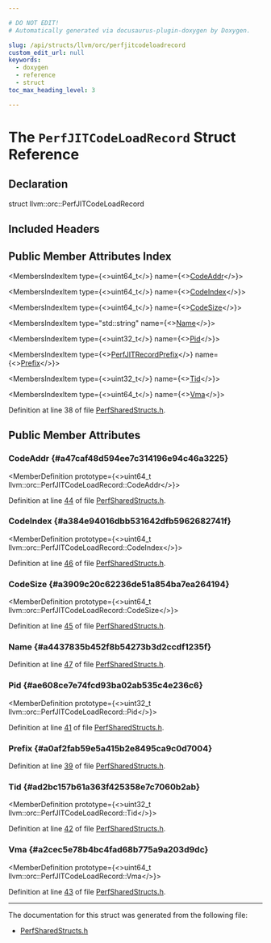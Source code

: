 ```yaml
---

# DO NOT EDIT!
# Automatically generated via docusaurus-plugin-doxygen by Doxygen.

slug: /api/structs/llvm/orc/perfjitcodeloadrecord
custom_edit_url: null
keywords:
  - doxygen
  - reference
  - struct
toc_max_heading_level: 3

---
```





# The `PerfJITCodeLoadRecord` Struct Reference

<DoxygenPage pluginConfig={pluginConfig}>



## Declaration

<CodeBlock>struct llvm::orc::PerfJITCodeLoadRecord</CodeBlock>

## Included Headers

<IncludesList>
<IncludesListItem
  filePath="llvm/ExecutionEngine/Orc/Shared/PerfSharedStructs.h"
  permalink="/docs/api/files/include/include/llvm/include/llvm/executionengine/include/llvm/executionengine/orc/include/llvm/executionengine/orc/shared/perfsharedstructs-h"
  isLocal="true" />
</IncludesList>

## Public Member Attributes Index

<MembersIndex>

<MembersIndexItem
  type={<>uint64&#95;t</>}
  name={<><a href="#a47caf48d594ee7c314196e94c46a3225">CodeAddr</a></>}>
</MembersIndexItem>

<MembersIndexItem
  type={<>uint64&#95;t</>}
  name={<><a href="#a384e94016dbb531642dfb5962682741f">CodeIndex</a></>}>
</MembersIndexItem>

<MembersIndexItem
  type={<>uint64&#95;t</>}
  name={<><a href="#a3909c20c62236de51a854ba7ea264194">CodeSize</a></>}>
</MembersIndexItem>

<MembersIndexItem
  type="std::string"
  name={<><a href="#a4437835b452f8b54273b3d2ccdf1235f">Name</a></>}>
</MembersIndexItem>

<MembersIndexItem
  type={<>uint32&#95;t</>}
  name={<><a href="#ae608ce7e74fcd93ba02ab535c4e236c6">Pid</a></>}>
</MembersIndexItem>

<MembersIndexItem
  type={<><a href="/docs/api/structs/llvm/orc/perfjitrecordprefix">PerfJITRecordPrefix</a></>}
  name={<><a href="#a0af2fab59e5a415b2e8495ca9c0d7004">Prefix</a></>}>
</MembersIndexItem>

<MembersIndexItem
  type={<>uint32&#95;t</>}
  name={<><a href="#ad2bc157b61a363f425358e7c7060b2ab">Tid</a></>}>
</MembersIndexItem>

<MembersIndexItem
  type={<>uint64&#95;t</>}
  name={<><a href="#a2cec5e78b4bc4fad68b775a9a203d9dc">Vma</a></>}>
</MembersIndexItem>

</MembersIndex>


Definition at line 38 of file <a href="/docs/api/files/include/include/llvm/include/llvm/executionengine/include/llvm/executionengine/orc/include/llvm/executionengine/orc/shared/perfsharedstructs-h">PerfSharedStructs.h</a>.

<SectionDefinition>

## Public Member Attributes

### CodeAddr {#a47caf48d594ee7c314196e94c46a3225}

<MemberDefinition
  prototype={<>uint64&#95;t llvm::orc::PerfJITCodeLoadRecord::CodeAddr</>}>

Definition at line <a href="/docs/api/files/include/include/llvm/include/llvm/executionengine/include/llvm/executionengine/orc/include/llvm/executionengine/orc/shared/perfsharedstructs-h/#l00044">44</a> of file <a href="/docs/api/files/include/include/llvm/include/llvm/executionengine/include/llvm/executionengine/orc/include/llvm/executionengine/orc/shared/perfsharedstructs-h">PerfSharedStructs.h</a>.
</MemberDefinition>

### CodeIndex {#a384e94016dbb531642dfb5962682741f}

<MemberDefinition
  prototype={<>uint64&#95;t llvm::orc::PerfJITCodeLoadRecord::CodeIndex</>}>

Definition at line <a href="/docs/api/files/include/include/llvm/include/llvm/executionengine/include/llvm/executionengine/orc/include/llvm/executionengine/orc/shared/perfsharedstructs-h/#l00046">46</a> of file <a href="/docs/api/files/include/include/llvm/include/llvm/executionengine/include/llvm/executionengine/orc/include/llvm/executionengine/orc/shared/perfsharedstructs-h">PerfSharedStructs.h</a>.
</MemberDefinition>

### CodeSize {#a3909c20c62236de51a854ba7ea264194}

<MemberDefinition
  prototype={<>uint64&#95;t llvm::orc::PerfJITCodeLoadRecord::CodeSize</>}>

Definition at line <a href="/docs/api/files/include/include/llvm/include/llvm/executionengine/include/llvm/executionengine/orc/include/llvm/executionengine/orc/shared/perfsharedstructs-h/#l00045">45</a> of file <a href="/docs/api/files/include/include/llvm/include/llvm/executionengine/include/llvm/executionengine/orc/include/llvm/executionengine/orc/shared/perfsharedstructs-h">PerfSharedStructs.h</a>.
</MemberDefinition>

### Name {#a4437835b452f8b54273b3d2ccdf1235f}

<MemberDefinition
  prototype="std::string llvm::orc::PerfJITCodeLoadRecord::Name">

Definition at line <a href="/docs/api/files/include/include/llvm/include/llvm/executionengine/include/llvm/executionengine/orc/include/llvm/executionengine/orc/shared/perfsharedstructs-h/#l00047">47</a> of file <a href="/docs/api/files/include/include/llvm/include/llvm/executionengine/include/llvm/executionengine/orc/include/llvm/executionengine/orc/shared/perfsharedstructs-h">PerfSharedStructs.h</a>.
</MemberDefinition>

### Pid {#ae608ce7e74fcd93ba02ab535c4e236c6}

<MemberDefinition
  prototype={<>uint32&#95;t llvm::orc::PerfJITCodeLoadRecord::Pid</>}>

Definition at line <a href="/docs/api/files/include/include/llvm/include/llvm/executionengine/include/llvm/executionengine/orc/include/llvm/executionengine/orc/shared/perfsharedstructs-h/#l00041">41</a> of file <a href="/docs/api/files/include/include/llvm/include/llvm/executionengine/include/llvm/executionengine/orc/include/llvm/executionengine/orc/shared/perfsharedstructs-h">PerfSharedStructs.h</a>.
</MemberDefinition>

### Prefix {#a0af2fab59e5a415b2e8495ca9c0d7004}

<MemberDefinition
  prototype="PerfJITRecordPrefix llvm::orc::PerfJITCodeLoadRecord::Prefix">

Definition at line <a href="/docs/api/files/include/include/llvm/include/llvm/executionengine/include/llvm/executionengine/orc/include/llvm/executionengine/orc/shared/perfsharedstructs-h/#l00039">39</a> of file <a href="/docs/api/files/include/include/llvm/include/llvm/executionengine/include/llvm/executionengine/orc/include/llvm/executionengine/orc/shared/perfsharedstructs-h">PerfSharedStructs.h</a>.
</MemberDefinition>

### Tid {#ad2bc157b61a363f425358e7c7060b2ab}

<MemberDefinition
  prototype={<>uint32&#95;t llvm::orc::PerfJITCodeLoadRecord::Tid</>}>

Definition at line <a href="/docs/api/files/include/include/llvm/include/llvm/executionengine/include/llvm/executionengine/orc/include/llvm/executionengine/orc/shared/perfsharedstructs-h/#l00042">42</a> of file <a href="/docs/api/files/include/include/llvm/include/llvm/executionengine/include/llvm/executionengine/orc/include/llvm/executionengine/orc/shared/perfsharedstructs-h">PerfSharedStructs.h</a>.
</MemberDefinition>

### Vma {#a2cec5e78b4bc4fad68b775a9a203d9dc}

<MemberDefinition
  prototype={<>uint64&#95;t llvm::orc::PerfJITCodeLoadRecord::Vma</>}>

Definition at line <a href="/docs/api/files/include/include/llvm/include/llvm/executionengine/include/llvm/executionengine/orc/include/llvm/executionengine/orc/shared/perfsharedstructs-h/#l00043">43</a> of file <a href="/docs/api/files/include/include/llvm/include/llvm/executionengine/include/llvm/executionengine/orc/include/llvm/executionengine/orc/shared/perfsharedstructs-h">PerfSharedStructs.h</a>.
</MemberDefinition>

</SectionDefinition>

<hr/>

The documentation for this struct was generated from the following file:

<ul>
<li><a href="/docs/api/files/include/include/llvm/include/llvm/executionengine/include/llvm/executionengine/orc/include/llvm/executionengine/orc/shared/perfsharedstructs-h">PerfSharedStructs.h</a></li>
</ul>

</DoxygenPage>
